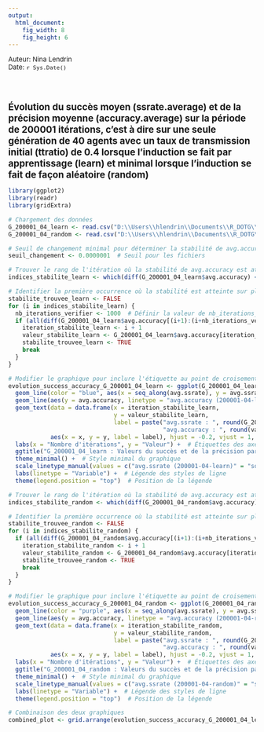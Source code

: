 ```yaml
---
output:
  html_document:
    fig_width: 8
    fig_height: 6
---
```


<span style='font-size:10pt;'>Auteur: Nina Lendrin</span> <br>
<span style='font-size:10pt;'>Date: `r Sys.Date()`</span>

<br><br>

<span style='font-size:14pt; font-weight:bold;'>Évolution du succès moyen (ssrate.average) et de la précision moyenne (accuracy.average) sur la période de 200001 itérations, c'est à dire sur une seule génération de 40 agents avec un taux de transmission initial (ttratio) de 0.4  lorsque l'induction se fait par apprentissage (learn) et minimal lorsque l'induction se fait de façon aléatoire (random) </span>


```r
library(ggplot2)
library(readr)
library(gridExtra)

# Chargement des données
G_200001_04_learn <- read.csv("D:\\Users\\hlendrin\\Documents\\R_DOTG\\200001-0.4-learn\\average.csv", header = TRUE, sep = " ")
G_200001_04_random <- read.csv("D:\\Users\\hlendrin\\Documents\\R_DOTG\\200001-0.4-random\\average.csv", header = TRUE, sep = " ")

# Seuil de changement minimal pour déterminer la stabilité de avg.accuracy
seuil_changement <- 0.0000001  # Seuil pour les fichiers

# Trouver le rang de l'itération où la stabilité de avg.accuracy est atteinte pour G_200001_04_learn
indices_stabilite_learn <- which(diff(G_200001_04_learn$avg.accuracy) <= seuil_changement)

# Identifier la première occurrence où la stabilité est atteinte sur plusieurs itérations pour G_200001_04_learn
stabilite_trouvee_learn <- FALSE
for (i in indices_stabilite_learn) {
  nb_iterations_verifier <- 1000  # Définir la valeur de nb_iterations_verifier ici
  if (all(diff(G_200001_04_learn$avg.accuracy[(i+1):(i+nb_iterations_verifier)]) <= seuil_changement)) {
    iteration_stabilite_learn <- i + 1
    valeur_stabilite_learn <- G_200001_04_learn$avg.accuracy[iteration_stabilite_learn]
    stabilite_trouvee_learn <- TRUE
    break
  }
}

# Modifier le graphique pour inclure l'étiquette au point de croisement des courbes pour G_200001_04_learn
evolution_success_accuracy_G_200001_04_learn <- ggplot(G_200001_04_learn, aes(x = seq_along(avg.ssrate), y = avg.ssrate)) +
  geom_line(color = "blue", aes(x = seq_along(avg.ssrate), y = avg.ssrate, linetype = "avg.ssrate (200001-04-learn)")) +  # Courbe pour avg.ssrate
  geom_line(aes(y = avg.accuracy, linetype = "avg.accuracy (200001-04-learn)"), color = "red") +  # Courbe pour avg.accuracy
  geom_text(data = data.frame(x = iteration_stabilite_learn,
                              y = valeur_stabilite_learn,
                              label = paste("avg.ssrate : ", round(G_200001_04_learn$avg.ssrate[iteration_stabilite_learn], 4), "(", iteration_stabilite_learn, ")\n",
                                            "avg.accuracy : ", round(valeur_stabilite_learn, 4), "(", iteration_stabilite_learn, ")")),
            aes(x = x, y = y, label = label), hjust = -0.2, vjust = 1, color = "black") +  # Ajout du texte pour le point de croisement
  labs(x = "Nombre d'itérations", y = "Valeur") +  # Étiquettes des axes
  ggtitle("G_200001_04_learn : Valeurs du succès et de la précision par itération") +  # Titre du graphique
  theme_minimal() +  # Style minimal du graphique
  scale_linetype_manual(values = c("avg.ssrate (200001-04-learn)" = "solid", "avg.accuracy (200001-04-learn)" = "solid")) +  # Style des lignes
  labs(linetype = "Variable") +  # Légende des styles de ligne
  theme(legend.position = "top")  # Position de la légende

# Trouver le rang de l'itération où la stabilité de avg.accuracy est atteinte pour G_200001_04_random
indices_stabilite_random <- which(diff(G_200001_04_random$avg.accuracy) <= seuil_changement)

# Identifier la première occurrence où la stabilité est atteinte sur plusieurs itérations pour G_200001_04_random
stabilite_trouvee_random <- FALSE
for (i in indices_stabilite_random) {
  if (all(diff(G_200001_04_random$avg.accuracy[(i+1):(i+nb_iterations_verifier)]) <= seuil_changement)) {
    iteration_stabilite_random <- i + 1
    valeur_stabilite_random <- G_200001_04_random$avg.accuracy[iteration_stabilite_random]
    stabilite_trouvee_random <- TRUE
    break
  }
}

# Modifier le graphique pour inclure l'étiquette au point de croisement des courbes pour G_200001_04_random
evolution_success_accuracy_G_200001_04_random <- ggplot(G_200001_04_random, aes(x = seq_along(avg.ssrate), y = avg.ssrate)) +
  geom_line(color = "purple", aes(x = seq_along(avg.ssrate), y = avg.ssrate, linetype = "avg.ssrate (200001-04-random)")) +  # Courbe pour avg.ssrate
  geom_line(aes(y = avg.accuracy, linetype = "avg.accuracy (200001-04-random)"), color = "orange") +  # Courbe pour avg.accuracy
  geom_text(data = data.frame(x = iteration_stabilite_random,
                              y = valeur_stabilite_random,
                              label = paste("avg.ssrate : ", round(G_200001_04_random$avg.ssrate[iteration_stabilite_random], 4), "(", iteration_stabilite_random, ")\n",
                                            "avg.accuracy : ", round(valeur_stabilite_random, 4), "(", iteration_stabilite_random, ")")),
            aes(x = x, y = y, label = label), hjust = -0.2, vjust = 1, color = "black") +  # Ajout du texte pour le point de croisement
  labs(x = "Nombre d'itérations", y = "Valeur") +  # Étiquettes des axes
  ggtitle("G_200001_04_random : Valeurs du succès et de la précision par itération") +  # Titre du graphique
  theme_minimal() +  # Style minimal du graphique
  scale_linetype_manual(values = c("avg.ssrate (200001-04-random)" = "solid", "avg.accuracy (200001-04-random)" = "solid")) +  # Style des lignes
  labs(linetype = "Variable") +  # Légende des styles de ligne
  theme(legend.position = "top")  # Position de la légende

# Combinaison des deux graphiques
combined_plot <- grid.arrange(evolution_success_accuracy_G_200001_04_learn, evolution_success_accuracy_G_200001_04_random, nrow = 2)

```
